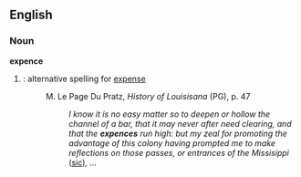 ==English==

===Noun===
'''expence'''
# {{obsolete}}: alternative spelling for [[expense]]
#: M. Le Page Du Pratz, ''History of Louisisana'' (PG), p. 47
#:: ''I know it is no easy matter so to deepen or hollow the channel of a bar, that it may never after need clearing, and that the '''expences''' run high: but my zeal for promoting the advantage of this colony having prompted me to make reflections on those passes, or entrances of the Missisippi'' ([[sic]])'', ...''